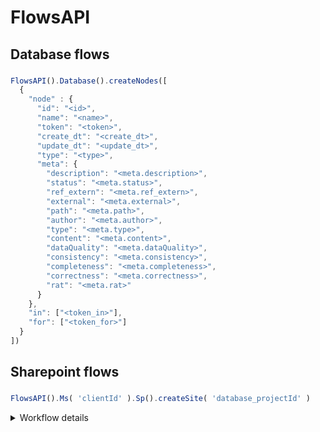 # FlowsAPI

## Database flows

### 
```typescript
FlowsAPI().Database().createNodes([
  {
    "node" : {
      "id": "<id>",
      "name": "<name>",
      "token": "<token>",
      "create_dt": "<create_dt>",
      "update_dt": "<update_dt>",
      "type": "<type>",
      "meta": {
        "description": "<meta.description>",
        "status": "<meta.status>",
        "ref_extern": "<meta.ref_extern>",
        "external": "<meta.external>",
        "path": "<meta.path>",
        "author": "<meta.author>",
        "type": "<meta.type>",
        "content": "<meta.content>",
        "dataQuality": "<meta.dataQuality>",
        "consistency": "<meta.consistency>",
        "completeness": "<meta.completeness>",
        "correctness": "<meta.correctness>",
        "rat": "<meta.rat>"
      }
    },
    "in": ["<token_in>"],
    "for": ["<token_for>"]
  }
])
```

## Sharepoint flows

### 
```typescript
FlowsAPI().Ms( 'clientId' ).Sp().createSite( 'database_projectId' )
```

<details>
  <summary>Workflow details</summary>
  <div>
    ```mermaid
      graph TD;
        A[Start CreateSiteFromDatabaseProject_Workflow] -->|Create Main Site| B(NEO4J_PROJECT_GET_ONE);
        B --> C(SP_SITE_CREATE);
        C --> D(FORMAT_SITE_RESPONSE);
        D --> E(NEO4J_NODE_UPDATE);
        
        E -->|Create Sub Sites| F(MANAGEMENT_GROUPS_GET);
        F --> G(CREATE_SUB_SITES);
        
        E -->|Create Lists & Items| H(NEO4J_PROJECT_GET_CHILDREN);
        H --> I(SP_LIST_GET_ALL);
        I --> J(EXTRACT_CHILDREN_FLATTED_ITEMS);
        J --> K(TRIM_ITEMS_BY_TYPE);
        
        K -->|Bulk Create Fields| L(BULK_SP_FIELDS_CREATE);
        K -->|Bulk Create Items| M(BULK_SP_ITEMS_CREATE);
        
        L --> N(COMPARE_SP_LISTS_WITH_PROJECT_LISTS);
        M --> N;
        
        N --> O(SP_LIST_SUBSCRIPTION_CREATE);
        O --> P[End Workflow];
    ```
  </div>
</details>